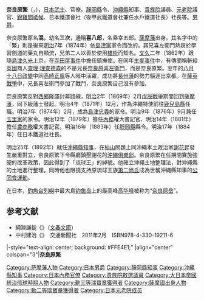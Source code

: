 {{Infobox Officeholder
|honorific-prefix=男爵
|name= 奈良原繁
|image= Narahara Shigeru.jpg
|imagesize         =
|caption           =
| office= [[貴族院|貴族院]]議員
| term_start = 1907年12月10日
| term_end = {{box|1918年8月13日}}
| predecessor = 
| successor = 
|constituency=敕選議員
| term_start1 = 1890年9月29日
| term_end1 = 1892年5月11日
| predecessor1 = 
| successor1 = 
|constituency1=敕選議員
| office2= [[沖繩縣知事列表|沖繩縣知事]]
| term_start2 = 1892年7月20日
| term_end2 = 1908年4月6日
| predecessor2 = {{link-ja|丸岡莞爾|丸岡莞爾}}
| successor2 = {{link-ja|日比重明|日比重明}}
| office3= [[静岡縣知事列表|静岡縣縣令]]
| term_start3 = 1883年12月15日
| term_end3 = 1884年9月27日
| predecessor3 = {{link-ja|大迫貞清|大迫貞清}}
| successor3 = {{link-ja|關口隆吉|関口隆吉}}（知事）
|birth_date   = {{birth date|1834|6|29}}<br>（[[天保_(日本)|天保]]五年舊曆五月廿三日）
|birth_place  = 日本[[薩摩藩|薩摩藩]]
|death_date   = {{death date and age|1918|8|13|1834|6|29}}<br>（大正七年）
|death_place  = {{EOJ}}
|party        = 
|alma_mater   =
|relations    = 
}}
'''奈良原繁'''（{{jpn|j=奈良原 繁|hg=ならはら しげる|rm=Narahara Shigeru}}，{{bd|1834年|6月29日|1918年|8月13日|}}），[[日本|日本]][[武士_(日本)|武士]]、官僚。[[靜岡縣|靜岡縣]]令、[[沖繩縣|沖繩縣]]知事、[[貴族院|貴族院]]議員、[[元老院_(日本)|元老院]]議官、[[錦雞間祗候|錦雞間祗候]]、日本鐵道會社（後甲武鐵道會社兼任水戶鐵道社長）社長等。[[男爵|男爵]]。

奈良原繁原名'''混'''，幼名'''三次'''，通稱'''喜八郎'''，名乘幸五郎。[[薩摩藩|薩摩藩]]出身。其名字中的「繁」則是後來[[明治|明治]]7年（1874年）依[[島津氏|島津家]]家令而改的。其兄喜左衛門熱衷於學習劍道的藥丸自顯流，兄弟二人以善於使用[[槍術|槍術]]而知名。[[文久|文久]]二年（1862年）跟隨[[島津久光|島津久光]]上京，在[[寺田屋事件|寺田屋事件]]中擔任鎮撫使。在同年[[生麥事件|生麥事件]]中，有傳聞稱斬殺[[英國|英國]]商人[[查理·理查德森|查理·理查德森]]的不是兄長[[奈良原喜左衛門|奈良原喜左衛門]]，而是奈良原繁。翌年的[[八月十八日政變|八月十八日政變]]中同[[高崎正風|高崎正風]]等人暗中活躍，成功將[[長州藩|長州藩]]的勢力驅逐出京都。在[[薩英戰爭|薩英戰爭]]中，兄長喜左衛門參加了戰鬥，奈良原繁自己沒有參加。

奈良原繁反對[[西鄉隆盛|西鄉隆盛]]討幕路線，[[明治|明治]]2年（1869年）2月[[戊辰戰爭|戊辰戰爭]]期間回到[[薩摩藩|薩摩藩]]，同下級藩士發起{{link-ja|藩政改革}}。明治4年（1871年）12月，作為沖繩特使前往[[鹿兒島縣|鹿兒島縣]]任職。明治7年（1874年）2月，成為[[島津忠義|島津忠義]]的家令。明治9年（1876年）9月兼任[[玉里島津氏|玉里家]]的家令。明治12年（1879年）擔任[[內務省|內務]]權大書記官、明治14年（1881年）擔任[[農商務省|農商務]]權大書記官。明治16年（1883年）任[[靜岡縣|靜岡縣]]縣令。明治17年（1884年）任日本鐵道社社長。

明治25年（1892年）就任[[沖繩縣知事列表|沖繩縣知事]]，在[[杣山_(琉球)|杣山]]問題上同沖繩本土政治家[[謝花昇|謝花昇]]發生嚴重對立，奈良原繁下令縣廳鎮壓謝花的[[沖繩俱樂部|沖繩俱樂部]]。奈良原繁在任期間實施強硬的改革政策，因此得到了「琉球王」的綽號。他確立沖繩土地整理法，對沖繩縣的土地進行整理。同時他也阻撓支持原琉球王族[[第二尚氏|第二尚氏]]成為世襲沖繩縣知事的[[公同會運動|公同會運動]]。

在日本，[[釣魚台列嶼|釣魚台列嶼]]中最大島[[钓鱼岛|钓鱼岛]]上的最高峰[[高华峰|高华峰]]被称为“[[奈良原岳|奈良原岳]]”。

== 参考文献 ==
*綱淵謙錠《{{lang|ja|幕末に生きる}}》（[[文春文庫|文春文庫]]）
*中村建治《{{lang|ja|日本初の私鉄「日本鉄道」の野望～東北線誕生物語}}》　交通新聞社　2011年2月　ISBN978-4-330-19211-6

{{start box}}
|-style="text-align: center; background: #FFE4E1;"
|align="center" colspan="3"|'''奈良原繁'''
{{s-before|[[大迫貞清|大迫貞清]]}}
{{s-title|[[靜岡縣知事列表|靜岡縣縣令]]|1883年-1884年}}
{{s-after|[[關口隆吉|關口隆吉]]}}
{{s-before|[[丸岡莞爾|丸岡莞爾]]}}
{{s-title|[[沖繩縣知事列表|沖繩縣知事]]|1892年-1908年}}
{{s-after|[[日比重明|日比重明]]}}
{{end box}}
{{靜岡縣知事|縣令}}
{{沖繩縣知事}}
{{Normdaten}}

{{DEFAULTSORT:Narahara Shigeru}}
[[Category:萨摩藩人物|Category:萨摩藩人物]]
[[Category:日本男爵|Category:日本男爵]]
[[Category:靜岡縣知事|Category:靜岡縣知事]]
[[Category:沖繩縣知事|Category:沖繩縣知事]]
[[Category:日本內務官僚|Category:日本內務官僚]]
[[Category:貴族院敕選議員|Category:貴族院敕選議員]]
[[Category:大日本帝國統治琉球時期人物|Category:大日本帝國統治琉球時期人物]]
[[Category:勳三等瑞寶章獲得者|Category:勳三等瑞寶章獲得者]]
[[Category:薩摩國出身人物|Category:薩摩國出身人物]]
[[Category:勳二等瑞寶章獲得者|Category:勳二等瑞寶章獲得者]]
[[Category:日本元老院成员|Category:日本元老院成员]]